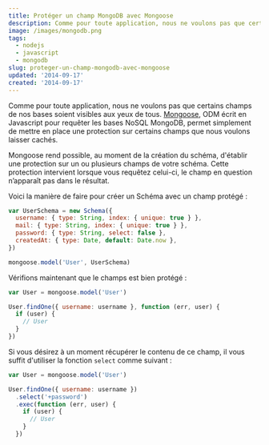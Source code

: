 ```yaml
---
title: Protéger un champ MongoDB avec Mongoose
description: Comme pour toute application, nous ne voulons pas que certains champs de nos bases soient visibles aux yeux de tous. [Mongoose](https://mongoosejs.com/), ODM écrit en Javascript pour requêter les bases NoSQL MongoDB, permet simplement de mettre en place une protection sur certains champs que nous voulons laisser cachés.
image: /images/mongodb.png
tags:
  - nodejs
  - javascript
  - mongodb
slug: proteger-un-champ-mongodb-avec-mongoose
updated: '2014-09-17'
created: '2014-09-17'
---
```


Comme pour toute application, nous ne voulons pas que certains champs de nos bases soient visibles aux yeux de tous. [Mongoose](https://mongoosejs.com/), ODM écrit en Javascript pour requêter les bases NoSQL MongoDB, permet simplement de mettre en place une protection sur certains champs que nous voulons laisser cachés.

Mongoose rend possible, au moment de la création du schéma, d'établir une protection sur un ou plusieurs champs de votre schéma. Cette protection intervient lorsque vous requêtez celui-ci, le champ en question n’apparaît pas dans le résultat.

Voici la manière de faire pour créer un Schéma avec un champ protégé :

```javascript
var UserSchema = new Schema({
  username: { type: String, index: { unique: true } },
  mail: { type: String, index: { unique: true } },
  password: { type: String, select: false },
  createdAt: { type: Date, default: Date.now },
})

mongoose.model('User', UserSchema)
```

Vérifions maintenant que le champs est bien protégé :

```javascript
var User = mongoose.model('User')

User.findOne({ username: username }, function (err, user) {
  if (user) {
    // User
  }
})
```

Si vous désirez à un moment récupérer le contenu de ce champ, il vous suffit d'utiliser la fonction `select` comme suivant :

```javascript
var User = mongoose.model('User')

User.findOne({ username: username })
  .select('+password')
  .exec(function (err, user) {
    if (user) {
      // User
    }
  })
```
